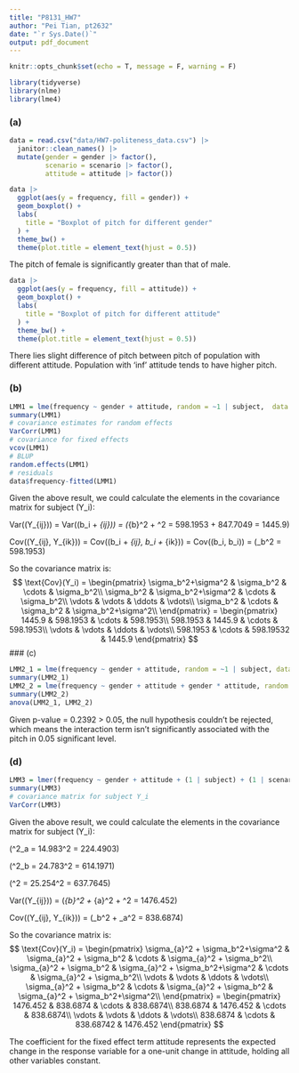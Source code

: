 ```yaml
---
title: "P8131_HW7"
author: "Pei Tian, pt2632"
date: "`r Sys.Date()`"
output: pdf_document
---
```


```r
knitr::opts_chunk$set(echo = T, message = F, warning = F)
```

```r
library(tidyverse)
library(nlme)
library(lme4)
```

### (a)
```r
data = read.csv("data/HW7-politeness_data.csv") |>
  janitor::clean_names() |>
  mutate(gender = gender |> factor(),
         scenario = scenario |> factor(),
         attitude = attitude |> factor())
```

```r
data |> 
  ggplot(aes(y = frequency, fill = gender)) +
  geom_boxplot() +
  labs(
    title = "Boxplot of pitch for different gender"
  ) + 
  theme_bw() +
  theme(plot.title = element_text(hjust = 0.5)) 
```
The pitch of female is significantly greater than that of male.

```r
data |> 
  ggplot(aes(y = frequency, fill = attitude)) +
  geom_boxplot() +
  labs(
    title = "Boxplot of pitch for different attitude"
  ) + 
  theme_bw() +
  theme(plot.title = element_text(hjust = 0.5))
```
There lies slight difference of pitch between pitch of population with different attitude. Population with 'inf' attitude tends to have higher pitch.



### (b)

```r
LMM1 = lme(frequency ~ gender + attitude, random = ~1 | subject,  data = data, method='REML')
summary(LMM1)
# covariance estimates for random effects
VarCorr(LMM1) 
# covariance for fixed effects 
vcov(LMM1) 
# BLUP
random.effects(LMM1) 
# residuals
data$frequency-fitted(LMM1) 
```
Given the above result, we could calculate the elements in the covariance matrix for subject \(Y_i\): 

Var(\(Y_{ij}\)) = Var(\(b_i + \epsilon_{ij}\)) = \(\sigma_{b}^2 + \sigma^2 = 598.1953 + 847.7049 = 1445.9\)

Cov(\(Y_{ij}, Y_{ik}\)) = Cov(\(b_i + \epsilon_{ij}, b_i + \epsilon_{ik}\)) = Cov(\(b_i, b_i\)) = \(\sigma_b^2 = 598.1953\)

So the covariance matrix is:
$$
\text{Cov}(Y_i) = \begin{pmatrix}
\sigma_b^2+\sigma^2 & \sigma_b^2 & \cdots & \sigma_b^2\\
\sigma_b^2 & \sigma_b^2+\sigma^2 & \cdots & \sigma_b^2\\
\vdots & \vdots & \ddots & \vdots\\
\sigma_b^2 & \cdots & \sigma_b^2 & \sigma_b^2+\sigma^2\\
\end{pmatrix} = \begin{pmatrix}
1445.9 & 598.1953 & \cdots & 598.1953\\
598.1953 & 1445.9 & \cdots & 598.1953\\
\vdots & \vdots & \ddots & \vdots\\
598.1953 & \cdots & 598.19532 & 1445.9
\end{pmatrix}
$$
### (c)
```r
LMM2_1 = lme(frequency ~ gender + attitude, random = ~1 | subject, data = data, method='ML')
summary(LMM2_1)
LMM2_2 = lme(frequency ~ gender + attitude + gender * attitude, random = ~1 | subject, data = data, method='ML')
summary(LMM2_2)
anova(LMM2_1, LMM2_2)
```
Given p-value = 0.2392 > 0.05, the null hypothesis couldn't be rejected, which means the interaction term isn't significantly associated with the pitch in 0.05 significant level.

### (d)
```r
LMM3 = lmer(frequency ~ gender + attitude + (1 | subject) + (1 | scenario),  data = data)
summary(LMM3)
# covariance matrix for subject Y_i
VarCorr(LMM3)
```
Given the above result, we could calculate the elements in the covariance matrix for subject \(Y_i\): 

\(\sigma^2_a = 14.983^2 = 224.4903\)

\(\sigma^2_b = 24.783^2 = 614.1971\)

\(\sigma^2 = 25.254^2 = 637.7645\)

Var(\(Y_{ij}\)) = \(\sigma_{b}^2 + \sigma_{a}^2 + \sigma^2 = 1476.452\)

Cov(\(Y_{ij}, Y_{ik}\)) =  \(\sigma_b^2 + \sigma_a^2 = 838.6874\)

So the covariance matrix is:
$$
\text{Cov}(Y_i) = \begin{pmatrix}
\sigma_{a}^2 + \sigma_b^2+\sigma^2 & \sigma_{a}^2 + \sigma_b^2 & \cdots & \sigma_{a}^2 + \sigma_b^2\\
\sigma_{a}^2 + \sigma_b^2 & \sigma_{a}^2 + \sigma_b^2+\sigma^2 & \cdots & \sigma_{a}^2 + \sigma_b^2\\
\vdots & \vdots & \ddots & \vdots\\
\sigma_{a}^2 + \sigma_b^2 & \cdots & \sigma_{a}^2 + \sigma_b^2 & \sigma_{a}^2 + \sigma_b^2+\sigma^2\\
\end{pmatrix} = \begin{pmatrix}
1476.452 & 838.6874 & \cdots & 838.6874\\
838.6874 & 1476.452 & \cdots & 838.6874\\
\vdots & \vdots & \ddots & \vdots\\
838.6874 & \cdots & 838.68742 & 1476.452
\end{pmatrix}
$$

The coefficient for the fixed effect term attitude represents the expected change in the response variable for a one-unit change in attitude, holding all other variables constant. 